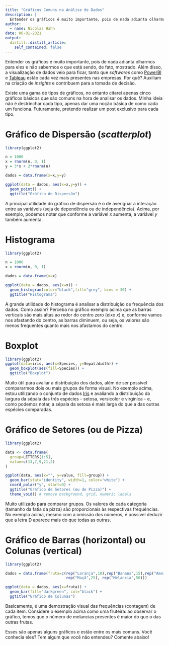 ```yaml
---
title: "Gráficos Comuns na Análise de Dados"
description: |
  Entender os gráficos é muito importante, pois de nada adianta olharmos para eles e não sabermos o que está sendo, de fato, mostrado.
author:
  - name: Nicolas Hahn
date: 06-01-2021
output:
  distill::distill_article:
    self_contained: false
---
```



Entender os gráficos é muito importante, pois de nada adianta olharmos para eles e não sabermos o que está sendo, de fato, mostrado. Além disso, a visualização de dados veio para ficar, tanto que *softwares* como [PowerBI](https://powerbi.microsoft.com/pt-br/) e [Tableau](https://www.tableau.com/pt-br) estão cada vez mais presentes nas empresas. Por quê? Auxiliam na criação de *insights* e contribuem para a tomada de decisão.

Existe uma gama de tipos de gráficos, no entanto citarei apenas cinco gráficos básicos que são comuns na hora de analisar os dados. Minha ideia não é destrinchar cada tipo, apenas dar uma noção básica de como cada um funciona. Futuramente, pretendo realizar um post exclusivo para cada tipo.

# Gráfico de Dispersão (*scatterplot*)

```r
library(ggplot2)

n = 1000
x = rnorm(n, 0, 1)
y = 3*x + 2*rnorm(n)

dados = data.frame(x=x,y=y)

ggplot(data = dados, aes(x=x,y=y)) +
  geom_point() + 
  ggtitle("Gráfico de Dispersão")
```

A principal utilidade do gráfico de dispersão é o de averiguar a interação entre as variáveis (seja de dependência ou de independência). Acima, por exemplo, podemos notar que conforme a variável *x* aumenta, a variável *y* também aumenta.

# Histograma
```r
library(ggplot2)

n = 1000
x = rnorm(n, 0, 1)

dados = data.frame(x=x)

ggplot(data = dados, aes(x=x)) +
  geom_histogram(color="black",fill="grey", bins = 30) + 
  ggtitle("Histograma")
```

A grande utilidade do histograma é analisar a distribuição de frequência dos dados. Como assim? Perceba no gráfico exemplo acima que as barras verticais são mais altas ao redor do centro zero (eixo *x*) e, conforme vamos nos afastando do centro, as barras diminuem, ou seja, os valores são menos frequentes quanto mais nos afastamos do centro.

# Boxplot
```r
library(ggplot2)
ggplot(data=iris, aes(x=Species, y=Sepal.Width)) +
  geom_boxplot(aes(fill=Species)) + 
  ggtitle("Boxplot")
```

Muito útil para avaliar a distribuição dos dados, além de ser possível compararmos dois ou mais grupos de forma visual. No exemplo acima, estou utilizando o conjunto de dados [Iris](https://pt.wikipedia.org/wiki/Conjunto_de_dados_flor_Iris) e avaliando a distribuição da largura da sépala das três espécies - setosa, versicolor e virginica - e, como podemos notar, a sépala da setosa é mais larga do que a das outras espécies comparadas.

# Gráfico de Setores (ou de Pizza)
```r
library(ggplot2)

data <- data.frame(
  group=LETTERS[1:5],
  value=c(13,7,9,21,2)
)

ggplot(data, aes(x="", y=value, fill=group)) +
  geom_bar(stat="identity", width=1, color="white") +
  coord_polar("y", start=0) +
  ggtitle("Gráfico de Setores (ou de Pizza)") +
  theme_void() # remove background, grid, numeric labels
```

Muito utilizado para comparar grupos. Os valores de cada categoria (tamanho da fatia da pizza) são proporcionais às respectivas frequências. No exemplo acima, mesmo com a omissão dos números, é possível deduzir que a letra D aparece mais do que todas as outras.

# Gráfico de Barras (horizontal) ou Colunas (vertical)
```r
library(ggplot2)

dados = data.frame(fruta=c(rep("Laranja",10),rep("Banana",15),rep("Ameixa",20),
                           rep("Maçã",25), rep("Melancia",50)))

ggplot(data = dados, aes(x=fruta)) +
  geom_bar(fill="darkgreen", col="black") + 
  ggtitle("Gráfico de Colunas")
```

Basicamente, é uma demostração visual das frequências (contagem) de cada item. Considere o exemplo acima como uma fruteira: ao observar o gráfico, temos que o número de melancias presentes é maior do que o das outras frutas.

Esses são apenas alguns gráficos e estão entre os mais comuns. Você conhecia eles? Tem algum que você não entendeu? Comente abaixo!



